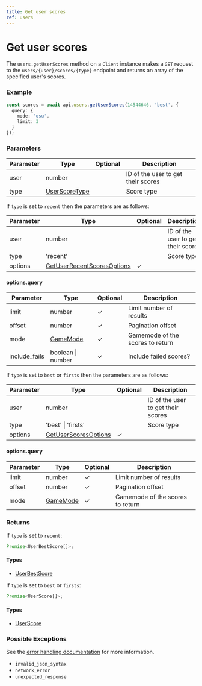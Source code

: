 ```yaml
---
title: Get user scores
ref: users
---
```


# Get user scores

The `users.getUserScores` method on a `Client` instance makes a `GET` request to the `users/{user}/scores/{type}` endpoint and returns an array of the specified user's scores.

### Example

```ts
const scores = await api.users.getUserScores(14544646, 'best', {
  query: {
    mode: 'osu',
    limit: 3
  }
});
```

### Parameters

| Parameter | Type                                         | Optional | Description                        |
| --------- | -------------------------------------------- | -------- | ---------------------------------- |
| user      | number                                       |          | ID of the user to get their scores |
| type      | [UserScoreType](/references/user-score-type) |          | Score type                         |

If `type` is set to `recent` then the parameters are as follows:

| Parameter | Type                                                                     | Optional | Description                        |
| --------- | ------------------------------------------------------------------------ | -------- | ---------------------------------- |
| user      | number                                                                   |          | ID of the user to get their scores |
| type      | 'recent'                                                                 |          | Score type                         |
| options   | [GetUserRecentScoresOptions](/references/get-user-recent-scores-options) | ✓        |                                    |

#### options.query

| Parameter     | Type                              | Optional | Description                      |
| ------------- | --------------------------------- | -------- | -------------------------------- |
| limit         | number                            | ✓        | Limit number of results          |
| offset        | number                            | ✓        | Pagination offset                |
| mode          | [GameMode](/references/game-mode) | ✓        | Gamemode of the scores to return |
| include_fails | boolean \| number                 | ✓        | Include failed scores?           |

If `type` is set to `best` or `firsts` then the parameters are as follows:

| Parameter | Type                                                        | Optional | Description                        |
| --------- | ----------------------------------------------------------- | -------- | ---------------------------------- |
| user      | number                                                      |          | ID of the user to get their scores |
| type      | 'best' \| 'firsts'                                          |          | Score type                         |
| options   | [GetUserScoresOptions](/references/get-user-scores-options) | ✓        |                                    |

#### options.query

| Parameter | Type                              | Optional | Description                      |
| --------- | --------------------------------- | -------- | -------------------------------- |
| limit     | number                            | ✓        | Limit number of results          |
| offset    | number                            | ✓        | Pagination offset                |
| mode      | [GameMode](/references/game-mode) | ✓        | Gamemode of the scores to return |

### Returns

If `type` is set to `recent`:

```ts
Promise<UserBestScore[]>;
```

#### Types

- [UserBestScore](/references/user-best-score)

If `type` is set to `best` or `firsts`:

```ts
Promise<UserScore[]>;
```

#### Types

- [UserScore](/references/user-score)

### Possible Exceptions

See the [error handling documentation](/extras/error-handling) for more information.

- `invalid_json_syntax`
- `network_error`
- `unexpected_response`

